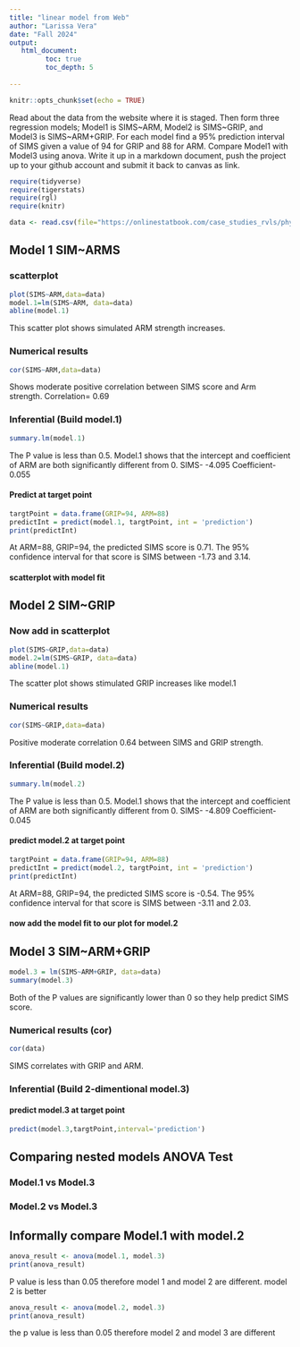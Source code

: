 ```yaml
---
title: "linear model from Web"
author: "Larissa Vera"
date: "Fall 2024"
output:
   html_document:
         toc: true
         toc_depth: 5
        
---
```


```r
knitr::opts_chunk$set(echo = TRUE)
```

Read about the data from the website where it is staged.  Then form three regression models; Model1 is SIMS~ARM, Model2 is SIMS~GRIP, and Model3 is SIMS~ARM+GRIP. For each model find a 95% prediction interval of SIMS given a value of 94  for GRIP and 88 for ARM. Compare Model1 with Model3 using anova. Write it up in a markdown document, push the project up to your github account and submit it back to canvas as link. 

 


```r
require(tidyverse)
require(tigerstats)
require(rgl)
require(knitr)

```

```r
data <- read.csv(file="https://onlinestatbook.com/case_studies_rvls/physical_strength/data.txt",sep="",header=TRUE)  

```

## Model 1 SIM~ARMS

### scatterplot

```r
plot(SIMS~ARM,data=data)
model.1=lm(SIMS~ARM, data=data)
abline(model.1)
```

This scatter plot shows simulated ARM strength increases.

### Numerical results

```r
cor(SIMS~ARM,data=data)
```

Shows moderate positive correlation between SIMS score and Arm strength.
Correlation= 0.69

### Inferential  (Build model.1)

```r
summary.lm(model.1)
```

The P value is less than 0.5. Model.1 shows that the intercept and coefficient of ARM are both significantly different from 0.
SIMS- -4.095
Coefficient- 0.055

#### Predict at target point

```r
targtPoint = data.frame(GRIP=94, ARM=88)
predictInt = predict(model.1, targtPoint, int = 'prediction')
print(predictInt)
```

At ARM=88, GRIP=94, the predicted SIMS score is 0.71. The 95% confidence interval for that score is SIMS between -1.73 and 3.14.

#### scatterplot with model fit

## Model 2 SIM~GRIP

### Now add in scatterplot

```r
plot(SIMS~GRIP,data=data)
model.2=lm(SIMS~GRIP, data=data)
abline(model.1)
```

The scatter plot shows stimulated GRIP increases like model.1

### Numerical results 

```r
cor(SIMS~GRIP,data=data)
```

Positive moderate correlation 0.64 between SIMS and GRIP strength.

### Inferential  (Build model.2)
  
```r
summary.lm(model.2)
```

The P value is less than 0.5. Model.1 shows that the intercept and coefficient of ARM are both significantly different from 0.
SIMS- -4.809
Coefficient- 0.045

#### predict model.2 at target point

```r
targtPoint = data.frame(GRIP=94, ARM=88)
predictInt = predict(model.2, targtPoint, int = 'prediction')
print(predictInt)
```

At ARM=88, GRIP=94, the predicted SIMS score is -0.54. The 95% confidence interval for that score is SIMS between -3.11 and 2.03.

#### now add the model fit to our plot for model.2

## Model 3 SIM~ARM+GRIP

```r
model.3 = lm(SIMS~ARM+GRIP, data=data)
summary(model.3)
```

Both of the P values are significantly lower than 0 so they help predict SIMS score.

### Numerical results (cor)

```r

cor(data)
```
  
SIMS correlates with GRIP and ARM.
  
### Inferential  (Build 2-dimentional model.3)

#### predict model.3 at target point

```r
predict(model.3,targtPoint,interval='prediction')
```



## Comparing nested models ANOVA Test

### Model.1 vs Model.3
### Model.2 vs Model.3

## Informally compare Model.1 with model.2

```r
anova_result <- anova(model.1, model.3)
print(anova_result)
```

P value is less than 0.05 therefore model 1 and model 2 are different. model 2 is better 

```r
anova_result <- anova(model.2, model.3)
print(anova_result)
```

the p value is less than 0.05 therefore model 2 and model 3 are different
